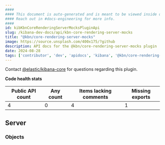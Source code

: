 ```yaml
---
####
#### This document is auto-generated and is meant to be viewed inside our experimental, new docs system.
#### Reach out in #docs-engineering for more info.
####
id: kibKbnCoreRenderingServerMocksPluginApi
slug: /kibana-dev-docs/api/kbn-core-rendering-server-mocks
title: "@kbn/core-rendering-server-mocks"
image: https://source.unsplash.com/400x175/?github
description: API docs for the @kbn/core-rendering-server-mocks plugin
date: 2024-08-28
tags: ['contributor', 'dev', 'apidocs', 'kibana', '@kbn/core-rendering-server-mocks']
---
```




Contact [@elastic/kibana-core](https://github.com/orgs/elastic/teams/kibana-core) for questions regarding this plugin.

**Code health stats**

| Public API count  | Any count | Items lacking comments | Missing exports |
|-------------------|-----------|------------------------|-----------------|
| 4 | 0 | 4 | 1 |

## Server

### Objects
<DocDefinitionList data={kbnCoreRenderingServerMocksObj.server.objects}/>

